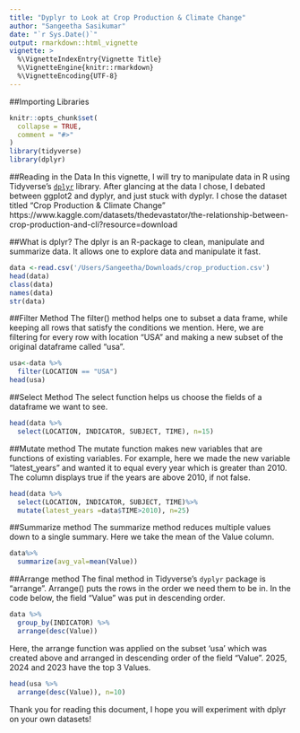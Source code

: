 ```yaml
---
title: "Dyplyr to Look at Crop Production & Climate Change"
author: "Sangeetha Sasikumar"
date: "`r Sys.Date()`"
output: rmarkdown::html_vignette
vignette: >
  %\VignetteIndexEntry{Vignette Title}
  %\VignetteEngine{knitr::rmarkdown}
  %\VignetteEncoding{UTF-8}
---
```

##Importing Libraries
```r
knitr::opts_chunk$set(
  collapse = TRUE,
  comment = "#>"
)
library(tidyverse)
library(dplyr)
```

##Reading in the Data
In this vignette, I will try to manipulate data in R using Tidyverse's [`dplyr`](https://dplyr.tidyverse.org/) library. After glancing at the data I chose, I debated between ggplot2 and dyplyr, and just stuck with dyplyr. I chose the dataset titled "Crop Production & Climate Change" https://www.kaggle.com/datasets/thedevastator/the-relationship-between-crop-production-and-cli?resource=download

##What is dplyr?
The dplyr is an R-package to clean, manipulate and summarize data. It allows one to explore data and manipulate it fast. 

```r
data <-read.csv('/Users/Sangeetha/Downloads/crop_production.csv')
head(data)
class(data)
names(data)
str(data)
```

##Filter Method
The filter() method helps one to subset a data frame, while keeping all rows that satisfy the conditions we mention. Here, we are filtering for every row with location "USA" and making a new subset of the original dataframe called "usa". 
```r
usa<-data %>% 
  filter(LOCATION == "USA")
head(usa)
```

##Select Method
The select function helps us choose the fields of a dataframe we want to see. 
```r
head(data %>% 
  select(LOCATION, INDICATOR, SUBJECT, TIME), n=15)

```

##Mutate method
The mutate function makes new variables that are functions of existing variables. For example, here we made the new variable "latest_years" and wanted it to equal every year which is greater than 2010. The column displays true if the years are above 2010, if not false. 
```r

head(data %>% 
  select(LOCATION, INDICATOR, SUBJECT, TIME)%>% 
  mutate(latest_years =data$TIME>2010), n=25)

```

##Summarize method
The summarize method reduces multiple values down to a single summary. Here we take the mean of the Value column. 
```r
data%>%
  summarize(avg_val=mean(Value))

```

##Arrange method
The final method in Tidyverse's `dyplyr` package is "arrange". Arrange() puts the rows in the order we need them to be in. In the code below, the field "Value" was put in descending order. 
```r
data %>%
  group_by(INDICATOR) %>%
  arrange(desc(Value))

```

Here, the arrange function was applied on the subset 'usa' which was created above and arranged in descending order of the field "Value". 2025, 2024 and 2023 have the top 3 Values. 
```r
head(usa %>%
  arrange(desc(Value)), n=10)

```

Thank you for reading this document, I hope you will experiment with dplyr on your own datasets!



